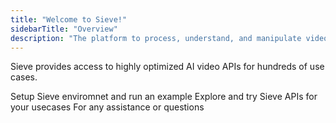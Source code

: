 ```yaml
---
title: "Welcome to Sieve!"
sidebarTitle: "Overview"
description: "The platform to process, understand, and manipulate video."
---
```


Sieve provides access to highly optimized AI video APIs for hundreds of use cases.

<CardGroup cols={2}>
  <Card title="Quickstart" icon="bolt-lightning" iconType="duotone" color="#7240ff" href="/guide/quickstart">
    Setup Sieve enviromnet and run an example
  </Card>
  <Card title="API Playground" icon="photo-film-music" iconType="duotone" color="#7240ff" href="https://sievedata.com/explore">
    Explore and try Sieve APIs for your usecases
  </Card>
  <Card title="Support" icon="comments-question" iconType="duotone" color="#7240ff" href="https://discord.com/invite/Pnh97rvRtD">
    For any assistance or questions
  </Card>
</CardGroup>